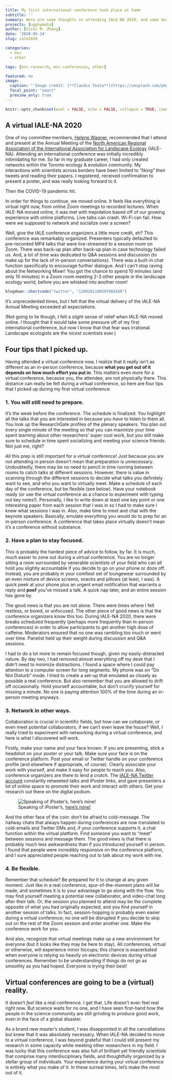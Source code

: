 ```yaml
---
title: My first international conference took place at home
subtitle: ''
summary: Here are some thoughts on attending IALE-NA 2020, and some more thoughts about virtual conferences.
projects: [ugphymata]
author: [Vicki M. Zhang]
date: '2020-05-14'
slug: iale2020

categories:
  - msc
  - other

tags: [msc-research, msc-conferences, other]

featured: no
image:
  caption: "'Image credit: [**Claudio Testa**](https://unsplash.com/photos/-SO3JtE3gZo)'"
  focal_point: "smart"
  preview_only: true
---
```

```r
knitr::opts_chunk$set(eval = FALSE, echo = FALSE, collapse = TRUE, comment = NA, tidy = FALSE)
```


## A virtual IALE-NA 2020

One of my committee members, [Helene Wagner](http://sites.utm.utoronto.ca/wagnerlab/), recommended that I attend and present at the Annual Meeting of the [North American Regional Association of the International Association for Landscape Ecology](http://www.ialena.org/) (IALE-NA). Attending an international conference was initially incredibly intimidating for me. So far in my graduate career, I had only created networks within the Toronto ecology & evolution community. My interactions with scientists across borders have been limited to "liking" their tweets and reading their papers. I registered, received confirmation to present a poster, and was really looking forward to it.

Then the COVID-19 pandemic hit.

In order for things to continue, we moved online. It feels like everything is virtual right now, from online Zoom meetings to recorded lectures. When IALE-NA moved online, it was met with trepidation based off of our growing experience with online platforms. Live talks can crash. Wi-Fi can fail. How were we supposed to network and socialize over a screen?

Well, give the IALE conference organizers a little more credit, eh? This conference was remarkably organized. Presenters typically defaulted to pre-recorded MP4 talks that were live-streamed to a session room on Zoom. There was back-up plan after back-up plan in case technology failed us. And, a lot of time was dedicated to Q&A sessions and discussion (to make up for the lack of in-person conversations). There was a built-in chat function specifically to encourage further dialogue. And I can't stop raving about the Networking Mixer! You got the chance to spend 10 minutes (and only 10 minutes) in a Zoom room meeting 2-3 other people in the landscape ecology world, before you are whisked into another room! 

```r
blogdown::shortcode("twitter", "1260261100597084160")
```

It's unprecedented times, but I felt that the virtual delivery of the IALE-NA Annual Meeting exceeded all expectations.

(Not going to lie though, I felt a *slight* sense of relief when IALE-NA moved online. I thought that it would take some pressure off of my first international conference, but now I know that that fear was irrational. Landscape ecologists are the *nicest* scientists ever.)

## Four tips that I picked up.

Having attended a virtual conference now, I realize that it really isn't as different as an in-person conference, because **what you get out of it depends on how much effort you put in**. This matters even more for a virtual conference, because you, the attendee, are not physically there. This distance can really be felt during a virtual conference, so here are four tips that I picked up during my first virtual conference.

### 1. You will still need to prepare.

It's the week before the conference. The schedule is finalized. You highlight all the talks that you are interested in because you *have* to listen to them all. You look up the ResearchGate profiles of the plenary speakers. You plan out every single minute of the meeting so that you can maximize your time spent learning about other researchers' super cool work, but you still make sure to schedule in time spent socializing and meeting your science friends. Not just me, right?

All this prep is still important for a virtual conference! Just because you are not attending in person doesn't mean that preparation is unnecessary. Undoubtedly, there may be no need to pencil in time running between rooms to catch talks at different sessions. However, there is value in scanning through the different sessions to decide what talks you definitely want to see, and who you want to virtually meet. Make a schedule of each day of the conference, but be flexible (see below). Have your notebook ready (or use the virtual conference as a chance to experiment with typing out key notes!). Personally, I like to write down at least one key point or one interesting paper from each session that I was in so I had to make sure I knew what sessions I was in. Also, make time to meet and chat with the keynote speakers. Basically, emulate everything you would do to prep for an in-person conference. A conference that takes place virtually doesn't mean it's a conference without substance.

### 2. Have a plan to stay focused.

This is probably the hardest piece of advice to follow, by far. It is much, *much* easier to zone out during a virtual conference. You are no longer sitting a room surrounded by venerable scientists of your field who can all hold you slightly accountable if you decide to go on your phone or doze off. Instead, you are probably in your comfiest set of loungewear surrounded by an even mixture of device screens, snacks and pillows (at least, I was). A quick peek at your phone plus an urgent email notification that warrants a reply and **poof** you've missed a talk. A quick nap later, and an entire session has gone by.

The good news is that you are not alone. There were times where I felt restless, or bored, or unfocused. The other piece of good news is that the conference organizers know this too. During IALE-NA 2020, there were breaks scheduled frequently (perhaps more frequently than in-person conferences) in order to allow participants to get another high dose of caffeine. Moderators ensured that no one was rambling too much or went over time. Panelist held up their weight during discussion and Q&A sessions.

I had to do a lot more to remain focused though, given my easily-distracted nature. By day two, I had removed almost everything off my desk that I didn't need to minimize distractions. I found a space where I could pay attention to a computer screen for long segments. My  phone was on "Do Not Disturb" mode. I tried to create a set-up that emulated as closely as possible a real conference. But also remember that you are allowed to drift off occasionally. Hold yourself accountable, but don't crucify yourself for missing a minute. No one is paying attention 100% of the time during an in-person meeting anyways.

### 3. Network in other ways.

Collaboration is crucial in scientific fields, but how can we collaborate, or even meet potential collaborators, if we can't even leave the house? Well, I really tried to experiment with networking during a virtual conference, and here is what I discovered will work.

Firstly, make your name and your face known. If you are presenting, stick a headshot on your poster or your talk. Make sure your face is on the conference platform. Post your email or Twitter handle on your conference profile (and elsewhere if appropriate, of course). Clearly associate your work with yourself, and make it easy for people to reach you. Also, conference organizers are there to lend a crutch. The [IALE-NA Twitter account](https://twitter.com/iale_na) constantly retweeted talks and iPoster links, and gave presenters a lot of online space to promote their work and interact with others. Get your research out there on the digital podium.

![Speaking of iPoster's, [here's mine!](https://2020toronto-ialena.ipostersessions.com/templates/iPosters/template3.aspx?s=62-71-43-36-EE-35-05-B9-DB-A8-AC-79-F4-6E-2B-8B)](iposter.jpg)


And the other face of the coin: don't be afraid to cold-message. The hallway chats that always happen during conferences are now translated to cold-emails and Twitter DMs and, if your conference supports it, a chat function within the virtual platform. Find someone you want to "meet" between sessions and message them. The good news is that there is probably much less awkwardness than if you introduced yourself in person. I found that people were incredibly responsive on the conference platform, and I sure appreciated people reaching out to talk about my work with me.

### 4. Be flexible.

Remember that schedule? Be prepared for it to change at any given moment. Just like in a real conference, spur-of-the-moment plans will be made, and sometimes it is to your advantage to go along with the flow. You may find yourself meeting a potential new collaborator, and video-chat long after their talk. Or, the session you planned to attend may be the complete opposite of what you had originally expected, and you find yourself in another session of talks. In fact, session-hopping is probably even easier during a virtual conference; no one will be disrupted if you decide to skip out on the rest of the Zoom session and enter another one. Make the conference work for you.

And also, recognize that virtual meetings make up a new environment for everyone (but it looks like they may be here to stay). All conferences, virtual or otherwise, will experience minor hiccups; this chance is exacerbated when everyone is relying so heavily on electronic devices during virtual conferences. Remember to be understanding if things do not go as smoothly as you had hoped. Everyone is trying their best!

## Virtual conferences are going to be a (virtual) reality.

It doesn't *feel* like a real conference. I get that. Life doesn't even feel real right now. But science waits for no one, and I have seen first-hand how the people in the science community are still grinding to produce good work, even in the face of a global disaster.

As a brand new master's student, I was disappointed in all the cancellations but knew that it was absolutely necessary. When IALE-NA decided to move to a virtual conference, I was beyond grateful that I could still present my research in some capacity while meeting other researchers in my field. I was lucky that this conference was also full of brilliant yet friendly scientists that comprise many interdisciplinary fields, and thoughtfully organized by a stellar group of individuals. Your experience during your virtual conference is entirely what you make of it. In these surreal times, let's make the most out of it.
